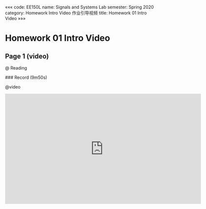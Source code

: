 «««
code: EE150L
name: Signals and Systems Lab
semester: Spring 2020
category: Homework Intro Video 作业引导视频
title: Homework 01 Intro Video
»»»

# Homework 01 Intro Video

## Page 1 (video)

@ Reading

<div class="markdown-body">
### Record (9m50s)
</div>

@video

<iframe src="https://watchsb.com/e/l8wi0glmz608.html" frameborder=0 marginwidth=0 marginheight=0 scrolling=no width=640 height=360 allowfullscreen></iframe>


